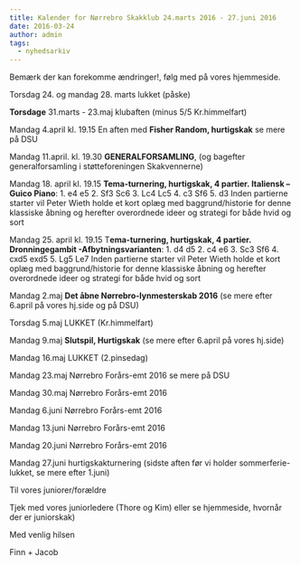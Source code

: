 ```yaml
---
title: Kalender for Nørrebro Skakklub 24.marts 2016 - 27.juni 2016
date: 2016-03-24
author: admin
tags:
  - nyhedsarkiv
---
```


Bemærk der kan forekomme ændringer!, følg med på vores hjemmeside.

Torsdag 24. og mandag 28. marts lukket (påske)

**Torsdage** 31.marts - 23.maj klubaften (minus 5/5 Kr.himmelfart)

Mandag 4.april kl. 19.15 En aften med **Fisher Random, hurtigskak** se mere på DSU

Mandag 11.april. kl. 19.30 **GENERALFORSAMLING**, (og bagefter generalforsamling i støtteforeningen Skakvennerne)

Mandag 18. april kl. 19.15 **Tema-turnering, hurtigskak, 4 partier. Italiensk – Guico Piano**: 1. e4 e5 2. Sf3 Sc6 3. Lc4 Lc5 4. c3 Sf6 5. d3 Inden partierne starter vil Peter Wieth holde et kort oplæg med baggrund/historie for denne klassiske åbning og herefter overordnede ideer og strategi for både hvid og sort

Mandag 25. april kl. 19.15 T**ema-turnering, hurtigskak, 4 partier. Dronningegambit -Afbytningsvarianten**: 1. d4 d5 2. c4 e6 3. Sc3 Sf6 4. cxd5 exd5 5. Lg5 Le7 Inden partierne starter vil Peter Wieth holde et kort oplæg med baggrund/historie for denne klassiske åbning og herefter overordnede ideer og strategi for både hvid og sort

Mandag 2.maj **Det åbne Nørrebro-lynmesterskab 2016** (se mere efter 6.april på vores hj.side og på DSU)

Torsdag 5.maj LUKKET (Kr.himmelfart)

Mandag 9.maj **Slutspil, Hurtigskak** (se mere efter 6.april på vores hj.side)

Mandag 16.maj LUKKET (2.pinsedag)

Mandag 23.maj Nørrebro Forårs-emt 2016 se mere på DSU

Mandag 30.maj Nørrebro Forårs-emt 2016

Mandag 6.juni Nørrebro Forårs-emt 2016

Mandag 13.juni Nørrebro Forårs-emt 2016

Mandag 20.juni Nørrebro Forårs-emt 2016

Mandag 27.juni hurtigskakturnering (sidste aften før vi holder sommerferie-lukket, se mere efter 1.juni)

Til vores juniorer/forældre

Tjek med vores juniorledere (Thore og Kim) eller se hjemmeside, hvornår der er juniorskak)

Med venlig hilsen

Finn + Jacob
